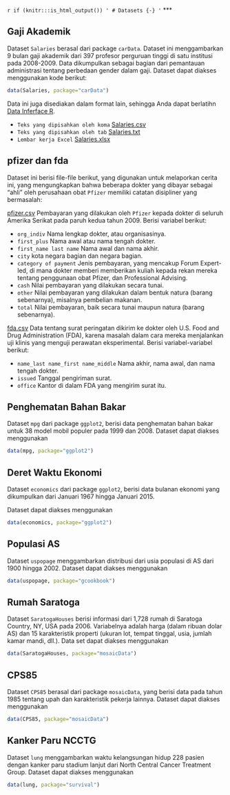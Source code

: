 `r if (knitr:::is_html_output()) '
# Datasets {-}
'`
***

## Gaji Akademik {-}

Dataset `Salaries` berasal dari package `carData`. Dataset ini menggambarkan 9 bulan gaji akademik dari 397 profesor perguruan tinggi di satu institusi pada 2008-2009. Data dikumpulkan sebagai bagian dari pemantauan administrasi tentang perbedaan gender dalam gaji. Dataset dapat diakses menggunakan kode berikut:

```{r}
data(Salaries, package="carData")
```

Data ini juga disediakan dalam format lain, sehingga Anda dapat berlatihn [Data Inferface R](https://bookdown.org/BaktiSiregar/data-science-for-beginners/Data-Visualization.html).

* `Teks yang dipisahkan oleh koma` [Salaries.csv](https://raw.githubusercontent.com/Bakti-Siregar/dataset/master/Bookdown-Data-Science-for-Beginners/Salaries.csv)
* `Teks yang dipisahkan oleh tab` [Salaries.txt](https://raw.githubusercontent.com/Bakti-Siregar/dataset/master/Bookdown-Data-Science-for-Beginners/Salaries.txt)
* `Lembar kerja Excel` [Salaries.xlsx](https://github.com/Bakti-Siregar/dataset/blob/master/Bookdown-Data-Science-for-Beginners/Salaries.xlsx?raw=true)

## pfizer dan fda {-}

Dataset ini berisi file-file berikut, yang digunakan untuk melaporkan cerita ini, yang mengungkapkan bahwa beberapa dokter yang dibayar sebagai "ahli" oleh perusahaan obat `Pfizer` memiliki catatan disipliner yang bermasalah:

[pfizer.csv](https://github.com/Bakti-Siregar/dataset/raw/master/Bookdown-Data-Science-for-Beginners/pfizer.csv) Pembayaran yang dilakukan oleh `Pfizer` kepada dokter di seluruh Amerika Serikat pada paruh kedua tahun 2009. Berisi variabel berikut:

* `org_indiv` Nama lengkap dokter, atau organisasinya.
* `first_plus` Nama awal atau nama tengah dokter.
* `first_name last name` Nama awal dan nama akhir.
* `city` kota negara bagian dan negara bagian.
* `category of payment` Jenis pembayaran, yang mencakup Forum Expert-led, di mana dokter memberi memberikan kuliah kepada rekan mereka tentang penggunaan obat Pfizer, dan Professional Advising.
* `cash` Nilai pembayaran yang dilakukan secara tunai.
* `other` Nilai pembayaran yang dilakukan dalam bentuk natura (barang sebenarnya), misalnya pembelian makanan.
* `total` Nilai pembayaran, baik secara tunai maupun natura (barang sebenarnya).

[fda.csv](https://raw.githubusercontent.com/Bakti-Siregar/dataset/master/Bookdown-Data-Science-for-Beginners/fda.csv) Data tentang surat peringatan dikirim ke dokter oleh U.S. Food and Drug Administration (FDA), karena masalah dalam cara mereka menjalankan uji klinis yang menguji perawatan eksperimental. Berisi variabel-variabel berikut:

* `name_last name_first name_middle` Nama akhir, nama awal, dan nama tengah dokter.
* `issued` Tanggal pengiriman surat.
* `office` Kantor di dalam FDA yang mengirim surat itu.

## Penghematan Bahan Bakar {-}

Dataset `mpg` dari package `ggplot2`, berisi data penghematan bahan bakar untuk 38 model mobil populer pada 1999 dan 2008. Dataset dapat diakses menggunakan

```{r}
data(mpg, package="ggplot2")
```

## Deret Waktu Ekonomi {-}

Dataset `economics` dari package `ggplot2`, berisi data bulanan ekonomi yang dikumpulkan dari Januari 1967 hingga Januari 2015.

Dataset dapat diakses menggunakan

```{r}
data(economics, package="ggplot2")
```

## Populasi AS {-}

Dataset `uspopage` menggambarkan distribusi dari usia populasi di AS dari 1900 hingga 2002. Dataset dapat diakses menggunakan

```{r}
data(uspopage, package="gcookbook")
```

## Rumah Saratoga {-}

Dataset `SaratogaHouses` berisi informasi dari 1,728 rumah di Saratoga Country, NY, USA pada 2006. Variabelnya adalah harga (dalam ribuan dolar AS) dan 15 karakteristik properti (ukuran lot, tempat tinggal, usia, jumlah kamar mandi, dll.). Data set dapat diakses menggunakan

```{r}
data(SaratogaHouses, package="mosaicData")
```

## CPS85 {-}

Dataset `CPS85` berasal dari package `mosaicData`, yang berisi data pada tahun 1985 tentang upah dan karakteristik pekerja lainnya. Dataset dapat diakses menggunakan

```{r}
data(CPS85, package="mosaicData")
```

## Kanker Paru NCCTG {-}

Dataset `lung` menggambarkan waktu kelangsungan hidup 228 pasien dengan kanker paru stadium lanjut dari North Central Cancer Treatment Group. Dataset dapat diakses menggunakan

```{r}
data(lung, package="survival")
```